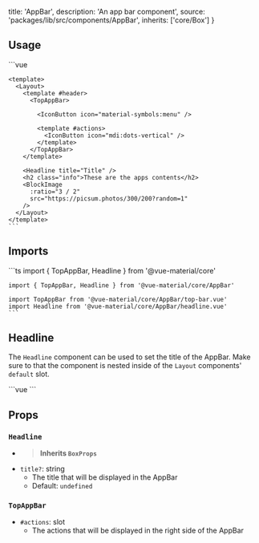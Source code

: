 

  title: 'AppBar',
  description: 'An app bar component',
  source: 'packages/lib/src/components/AppBar',
  inherits: ['core/Box']
}

## Usage

<Preview>
  <PreviewFrame height="300">
    <AppBar />
  </PreviewFrame>

  <CodeHighlight height="400">
    ```vue
    <script setup lang="ts">
      import {
        Layout,
        TopAppBar,
        IconButton,
        BlockImage,
        Headline
      } from '@vue-material/core'
    </script>

    <template>
      <Layout>
        <template #header>
          <TopAppBar>

            <IconButton icon="material-symbols:menu" />

            <template #actions>
              <IconButton icon="mdi:dots-vertical" />
            </template>
          </TopAppBar>
        </template>

        <Headline title="Title" />
        <h2 class="info">These are the apps contents</h2>
        <BlockImage
          :ratio="3 / 2"
          src="https://picsum.photos/300/200?random=1"
        />
      </Layout>
    </template>
    ```

  </CodeHighlight>
</Preview>

## Imports

<Preview>
  <CodeHighlight>
    ```ts
    import { TopAppBar, Headline } from '@vue-material/core'

    import { TopAppBar, Headline } from '@vue-material/core/AppBar'

    import TopAppBar from '@vue-material/core/AppBar/top-bar.vue'
    import Headline from '@vue-material/core/AppBar/headline.vue'
    ```

  </CodeHighlight>
</Preview>

## Headline

The `Headline` component can be used to set the title of the AppBar.
Make sure to that the component is nested inside of the `Layout`
components' `default` slot.

<Preview>
  <CodeHighlight>
    ```vue
    <Headline title="Title" />
    ```
  </CodeHighlight>
</Preview>

## Props

### `Headline`

- > **Inherits `BoxProps`**
- `title?`: string
  - The title that will be displayed in the AppBar
  - Default: `undefined`

### `TopAppBar`

- `#actions`: slot
  - The actions that will be displayed in the right side of the AppBar
